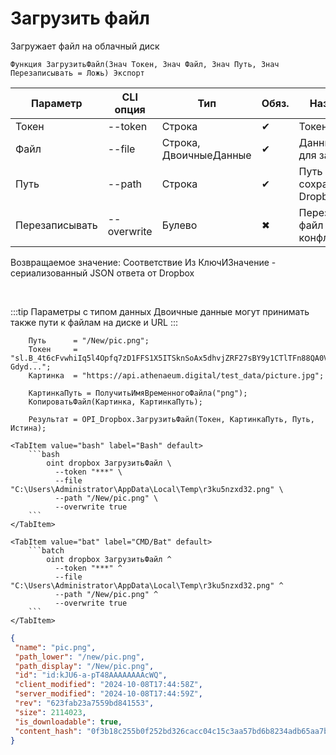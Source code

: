﻿---
sidebar_position: 4
---


# Загрузить файл
 Загружает файл на облачный диск



`Функция ЗагрузитьФайл(Знач Токен, Знач Файл, Знач Путь, Знач Перезаписывать = Ложь) Экспорт`

  | Параметр | CLI опция | Тип | Обяз. | Назначение |
  |-|-|-|-|-|
  | Токен | --token | Строка | &#x2714; | Токен |
  | Файл | --file | Строка, ДвоичныеДанные | &#x2714; | Данные файл для загрузки |
  | Путь | --path | Строка | &#x2714; | Путь сохранения на Dropbox |
  | Перезаписывать | --overwrite | Булево | &#x2716; | Перезаписывать файл при конфликте путей |

  
  Возвращаемое значение:   Соответствие Из КлючИЗначение - сериализованный JSON ответа от Dropbox

<br/>

:::tip
Параметры с типом данных Двоичные данные могут принимать также пути к файлам на диске и URL
:::
<br/>


```bsl title="Пример использования для 1С:Предприятие/OneScript"
    Путь      = "/New/pic.png";
    Токен     = "sl.B_4t6cFvwhiIq5l4Opfq7zD1FFS1X5ITSknSoAx5dhvjZRF27sBY9y1CTlTFn88QA0V_6-Gdyd...";
    Картинка  = "https://api.athenaeum.digital/test_data/picture.jpg";

    КартинкаПуть = ПолучитьИмяВременногоФайла("png");
    КопироватьФайл(Картинка, КартинкаПуть);

    Результат = OPI_Dropbox.ЗагрузитьФайл(Токен, КартинкаПуть, Путь, Истина);
```
    

 <Tabs>
  
    <TabItem value="bash" label="Bash" default>
        ```bash
            oint dropbox ЗагрузитьФайл \
              --token "***" \
              --file "C:\Users\Administrator\AppData\Local\Temp\r3ku5nzxd32.png" \
              --path "/New/pic.png" \
              --overwrite true
        ```
    </TabItem>
  
    <TabItem value="bat" label="CMD/Bat" default>
        ```batch
            oint dropbox ЗагрузитьФайл ^
              --token "***" ^
              --file "C:\Users\Administrator\AppData\Local\Temp\r3ku5nzxd32.png" ^
              --path "/New/pic.png" ^
              --overwrite true
        ```
    </TabItem>
</Tabs>


```json title="Результат"
{
 "name": "pic.png",
 "path_lower": "/new/pic.png",
 "path_display": "/New/pic.png",
 "id": "id:kJU6-a-pT48AAAAAAAAcWQ",
 "client_modified": "2024-10-08T17:44:58Z",
 "server_modified": "2024-10-08T17:44:59Z",
 "rev": "623fab23a7559bd841553",
 "size": 2114023,
 "is_downloadable": true,
 "content_hash": "0f3b18c255b0f252bd326cacc04c15c3aa57bd6b8234adb65aa7bb2987a65492"
}
```
